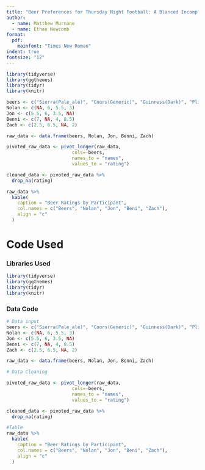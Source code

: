 ```yaml
---
title: "Beer Preferences for Thursday Night Football: A Blanced Incomplete Block Design Experiment"
author:
  - name: Matthew Murnane
  - name: Ethan Newcomb
format:
  pdf:
    mainfont: "Times New Roman"
indent: true
fontsize: "12"
---
```


```r
library(tidyverse)
library(ggthemes)
library(tidyr)
library(knitr)

beers <- c("Sierra(Pale_ale)", "Coors(Generic)", "Guinness(Dark)", "Pliny(IPA)")
Nolan <- c(NA, 6, 5.5, 3)
Jon <- c(5.5, 6, 3.5, NA)
Benni <- c(7, NA, 4, 8.5)
Zach <- c(2.5, 6.5, NA, 2)

raw_data <- data.frame(beers, Nolan, Jon, Benni, Zach)

pivoted_raw_data <- pivot_longer(raw_data,
                        cols=-beers,
                        names_to = "names",
                        values_to = "rating")

cleaned_data <- pivoted_raw_data %>% 
  drop_na(rating)
```

\newpage

\begin{center}
\textbf{\Large Abstract}
\end{center}



\newpage

\begin{center}
\textbf{\Large Introduction}
\end{center}



\newpage

\begin{center}
\textbf{\Large Methods}
\end{center}



\newpage

\begin{center}
\textbf{\Large Results}
\end{center}

```r
raw_data %>%
  kable(
    caption = "Beer Ratings by Participant",
    col.names = c("Beers", "Nolan", "Jon", "Beni", "Zach"),
    align = "c"
  )
```




\newpage

\begin{center}
\textbf{\Large Conclusion}
\end{center}



\newpage

\begin{center}
\textbf{\Large Appendix}
\end{center}

# Code Used

### Libraries Used

```r
library(tidyverse)
library(ggthemes)
library(tidyr)
library(knitr)
```

### Data Code

```r
# Data input
beers <- c("Sierra(Pale_ale)", "Coors(Generic)", "Guinness(Dark)", "Pliny(IPA)")
Nolan <- c(NA, 6, 5.5, 3)
Jon <- c(5.5, 6, 3.5, NA)
Benni <- c(7, NA, 4, 8.5)
Zach <- c(2.5, 6.5, NA, 2)

raw_data <- data.frame(beers, Nolan, Jon, Benni, Zach)

# Data Cleaning

pivoted_raw_data <- pivot_longer(raw_data,
                        cols=-beers,
                        names_to = "names",
                        values_to = "rating")

cleaned_data <- pivoted_raw_data %>% 
  drop_na(rating)
```

```r
#Table
raw_data %>%
  kable(
    caption = "Beer Ratings by Participant",
    col.names = c("Beers", "Nolan", "Jon", "Beni", "Zach"),
    align = "c"
  )
```

